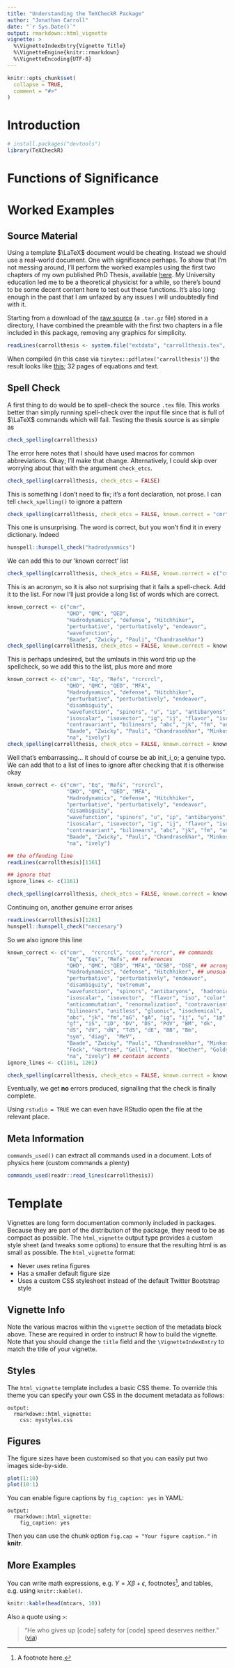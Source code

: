 ```yaml
---
title: "Understanding the TeXCheckR Package"
author: "Jonathan Carroll"
date: "`r Sys.Date()`"
output: rmarkdown::html_vignette
vignette: >
  %\VignetteIndexEntry{Vignette Title}
  %\VignetteEngine{knitr::rmarkdown}
  %\VignetteEncoding{UTF-8}
---
```


```r
knitr::opts_chunk$set(
  collapse = TRUE,
  comment = "#>"
)
```

# Introduction

```r
# install.packages("devtools")
library(TeXCheckR)
```

# Functions of Significance

# Worked Examples

## Source Material

Using a template $\LaTeX$ document would be cheating. Instead we should use a real-world document. One with significance perhaps. To show that I'm not messing around, I'll perform the worked examples using the first two chapters of my own published PhD Thesis, available [here](https://arxiv.org/abs/1001.4318). My University education led me to be a theoretical physicist for a while, so there's bound to be some decent content here to test out these functions. It's also long enough in the past that I am unfazed by any issues I will undoubtedly find with it.

Starting from a download of the [raw source](https://arxiv.org/e-print/1001.4318) (a `.tar.gz` file) stored in a directory, I have combined the preamble with the first two chapters in a file included in this package, removing any graphics for simplicity.

```r
readLines(carrollthesis <- system.file("extdata", "carrollthesis.tex", package = "TeXCheckR"), n = 6)
```

When compiled (in this case via `tinytex::pdflatex('carrollthesis')`) the result looks like [this](`r system.file("extdata", "carrollthesis.pdf", package = "TeXCheckR")`); 32 pages of equations and text.

## Spell Check

A first thing to do would be to spell-check the source `.tex` file. This works better than simply running spell-check over the input file since that is full of $\LaTeX$ commands which will fail. Testing the thesis source is as simple as

```r
check_spelling(carrollthesis)
```

The error here notes that I should have used macros for common abbreviations. Okay; I'll make that change. Alternatively, I could skip over worrying about that with the argument `check_etcs`.

```r
check_spelling(carrollthesis, check_etcs = FALSE)
```

This is something I don't need to fix; it's a font declaration, not prose. I can tell `check_spelling()` to ignore a pattern 

```r
check_spelling(carrollthesis, check_etcs = FALSE, known.correct = "cmr")
```

This one is unsurprising. The word is correct, but you won't find it in every dictionary. Indeed

```r
hunspell::hunspell_check("hadrodynamics")
```

We can add this to our 'known correct' list

```r
check_spelling(carrollthesis, check_etcs = FALSE, known.correct = c("cmr", "Hadrodynamics"))
```

This is an acronym, so it is also not surprising that it fails a spell-check. Add it to the list. For now I'll just provide a long list of words which are correct.

```r
known_correct <- c("cmr",
                   "QHD", "QMC", "QED",
                   "Hadrodynamics", "defense", "Hitchhiker", 
                   "perturbative", "perturbatively", "endeavor",
                   "wavefunction",
                   "Baade", "Zwicky", "Pauli", "Chandrasekhar")
check_spelling(carrollthesis, check_etcs = FALSE, known.correct = known_correct)
```

This is perhaps undesired, but the umlauts in this word trip up the spellcheck, so we add this to the list, plus more and more

```r
known_correct <- c("cmr", "Eq", "Refs", "rcrcrcl",
                   "QHD", "QMC", "QED", "MFA", 
                   "Hadrodynamics", "defense", "Hitchhiker", 
                   "perturbative", "perturbatively", "endeavor",
                   "disambiguity", 
                   "wavefunction", "spinors", "u", "ip", "antibaryons", 
                   "isoscalar", "isovector", "ig", "ij", "flavor", "iso",
                   "contravariant", "bilinears", "abc", "jk", "fm", "unitless",
                   "Baade", "Zwicky", "Pauli", "Chandrasekhar", "Minkoswki", "Yukawa", "Fock", "Hartree", 
                   "na", "ively")
check_spelling(carrollthesis, check_etcs = FALSE, known.correct = known_correct)
```

Well that's embarrassing... it should of course be ab init_i_o; a genuine typo. We can add that to a list of lines to ignore after checking that it is otherwise okay

```r
known_correct <- c("cmr", "Eq", "Refs", "rcrcrcl",
                   "QHD", "QMC", "QED", "MFA",
                   "Hadrodynamics", "defense", "Hitchhiker",
                   "perturbative", "perturbatively", "endeavor",
                   "disambiguity", 
                   "wavefunction", "spinors", "u", "ip", "antibaryons",
                   "isoscalar", "isovector", "ig", "ij", "flavor", "iso",
                   "contravariant", "bilinears", "abc", "jk", "fm", "unitless",
                   "Baade", "Zwicky", "Pauli", "Chandrasekhar", "Minkoswki", "Yukawa", "Fock", "Hartree", 
                   "na", "ively")

## the offending line
readLines(carrollthesis)[1161]

## ignore that
ignore_lines <- c(1161)

check_spelling(carrollthesis, check_etcs = FALSE, known.correct = known_correct, ignore.lines = ignore_lines)
```

Continuing on, another genuine error arises

```r
readLines(carrollthesis)[1261]
hunspell::hunspell_check("neccesary")
```

So we also ignore this line

```r
known_correct <- c("cmr",  "rcrcrcl", "cccc", "rcrcr", ## commands
                   "Eq", "Eqs", "Refs", ## references
                   "QHD", "QMC", "QED", "MFA", "DCSB", "DSE", ## acronyms
                   "Hadrodynamics", "defense", "Hitchhiker", ## unusual words
                   "perturbative", "perturbatively", "endeavor",
                   "disambiguity", "extremum", 
                   "wavefunction", "spinors", "antibaryons",  "hadronic", ## physics terms
                   "isoscalar", "isovector",  "flavor", "iso", "color", 
                   "anticommutation", "renormalization", "contravariant", 
                   "bilinears", "unitless", "gluonic", "isochemical",
                   "abc", "jk", "fm","aG", "gA", "ig", "ij", "u", "ip", ## math
                   "gf", "iS", "iD", "DV", "DS", "PdV", "BM", "dk", 
                   "dS", "dV", "dN", "TdS", "dE", "BB", "Bm",
                   "sym", "diag",  "MeV", 
                   "Baade", "Zwicky", "Pauli", "Chandrasekhar", "Minkoswki", "Yukawa", ## names
                   "Fock", "Hartree", "Gell", "Mann", "Noether", "Goldstone", "Schwinger",
                   "na", "ively") ## contain accents
ignore_lines <- c(1161, 1261)

check_spelling(carrollthesis, check_etcs = FALSE, known.correct = known_correct, ignore.lines = ignore_lines)
```

Eventually, we get **no** errors produced, signalling that the check is finally complete.

Using `rstudio = TRUE` we can even have RStudio open the file at the relevant place.

## Meta Information

`commands_used()` can extract all commands used in a document. Lots of physics here (custom commands a plenty)

```r
commands_used(readr::read_lines(carrollthesis))
```

<!-- ## Splitting into Smaller Pieces -->

<!-- The source file attached was assembled by pasting together a preamble with two chapter files. Originally these were `\include`d. To go back to this state, we can split the source at chapter definitions -->

<!-- ```{r split at chapter} -->
<!-- tmpTex <- tempfile(fileext = ".tex") -->
<!-- tmpdir <- tempdir() -->
<!-- split_report(carrollthesis, subdir = tmpdir) -->
<!-- ``` -->

<!-- ## Checking for Consecutive words -->

<!-- ```{r consecutive words} -->
<!-- check_consecutive_words(path = sub("carrollthesis.tex", "", carrollthesis), latex_file = "carrollthesis.tex") -->
<!-- ``` -->


# Template

Vignettes are long form documentation commonly included in packages. Because they are part of the distribution of the package, they need to be as compact as possible. The `html_vignette` output type provides a custom style sheet (and tweaks some options) to ensure that the resulting html is as small as possible. The `html_vignette` format:

- Never uses retina figures
- Has a smaller default figure size
- Uses a custom CSS stylesheet instead of the default Twitter Bootstrap style

## Vignette Info

Note the various macros within the `vignette` section of the metadata block above. These are required in order to instruct R how to build the vignette. Note that you should change the `title` field and the `\VignetteIndexEntry` to match the title of your vignette.

## Styles

The `html_vignette` template includes a basic CSS theme. To override this theme you can specify your own CSS in the document metadata as follows:

    output: 
      rmarkdown::html_vignette:
        css: mystyles.css

## Figures

The figure sizes have been customised so that you can easily put two images side-by-side. 

```r
plot(1:10)
plot(10:1)
```

You can enable figure captions by `fig_caption: yes` in YAML:

    output:
      rmarkdown::html_vignette:
        fig_caption: yes

Then you can use the chunk option `fig.cap = "Your figure caption."` in **knitr**.

## More Examples

You can write math expressions, e.g. $Y = X\beta + \epsilon$, footnotes^[A footnote here.], and tables, e.g. using `knitr::kable()`.

```r
knitr::kable(head(mtcars, 10))
```

Also a quote using `>`:

> "He who gives up [code] safety for [code] speed deserves neither."
([via](https://twitter.com/hadleywickham/status/504368538874703872))
